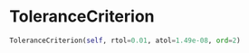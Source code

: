 # ToleranceCriterion { #estimators.ToleranceCriterion }

```python
ToleranceCriterion(self, rtol=0.01, atol=1.49e-08, ord=2)
```

